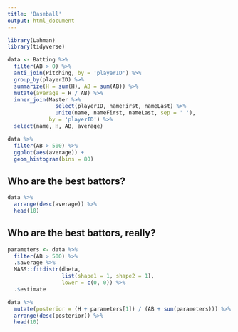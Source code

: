 ```yaml
---
title: 'Baseball'
output: html_document
---
```


```r
library(Lahman)
library(tidyverse)
```

```r
data <- Batting %>%
  filter(AB > 0) %>%
  anti_join(Pitching, by = 'playerID') %>%
  group_by(playerID) %>%
  summarize(H = sum(H), AB = sum(AB)) %>%
  mutate(average = H / AB) %>%
  inner_join(Master %>%
               select(playerID, nameFirst, nameLast) %>%
               unite(name, nameFirst, nameLast, sep = ' '),
             by = 'playerID') %>%
  select(name, H, AB, average)
```

```r
data %>%
  filter(AB > 500) %>%
  ggplot(aes(average)) +
  geom_histogram(bins = 80)
```

## Who are the best battors?

```r
data %>%
  arrange(desc(average)) %>%
  head(10)
```

## Who are the best battors, really?

```r
parameters <- data %>%
  filter(AB > 500) %>%
  .$average %>%
  MASS::fitdistr(dbeta,
                 list(shape1 = 1, shape2 = 1),
                 lower = c(0, 0)) %>%
  .$estimate
```

```r
data %>%
  mutate(posterior = (H + parameters[1]) / (AB + sum(parameters))) %>%
  arrange(desc(posterior)) %>%
  head(10)
```